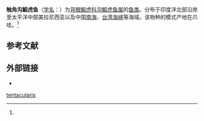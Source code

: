 {{Speciesbox
| taxon = Oxyurichthys tentacularis
| authority = (Cuvier et Valenciennes, 1837)<ref name='id8361'>{{cite web| url =http://www.bioinfo.cn/db05/BjdwSpecies.php?action=view&id=8361| title =触角沟鰕虎鱼| work =《中国动物物种编目数据库》| publisher =中国科学院微生物研究所| author =中国科学院动物研究所| accessdate =2009-04-16| deadurl =yes| archiveurl =https://web.archive.org/web/20160305030444/http://www.bioinfo.cn/db05/BjdwSpecies.php?action=view&id=8361| archivedate =2016-03-05}}</ref>
}}

'''触角沟鰕虎鱼'''（[[学名|学名]]：{{lang|la|''Oxyurichthys tentacularis''}}）为[[背眼鰕虎科|背眼鰕虎科]][[沟鰕虎鱼属|沟鰕虎鱼属]]的[[鱼类|鱼类]]。分布于印度洋北部沿岸至太平洋中部美拉尼西亚以及中国[[南海|南海]]、[[台湾海峡|台湾海峡]]等海域。该物种的模式产地在爪哇。<ref name='id8361'/>

== 参考文献 ==
{{reflist}}

==外部链接==
*{{Wikispecies-inline|Oxyurichthys tentacularis}}

{{taxonbar}}

{{虾虎鱼目小作品}}
[[Category:溝鰕虎屬|tentacularis]]